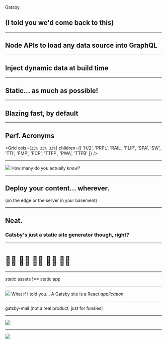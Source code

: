 

<Fit>Gatsby</Fit>

## (I told you we'd come back to this)

---

## Node APIs to load any data source into GraphQL

---

## Inject dynamic data at build time

---

## Static... as much as possible!

---

## Blazing fast, by default

---

## Perf. Acronyms

<Grid cols={`33% 33% 33%`} children={[
  'H/2',
  'PRPL',
  'RAIL',
  'FLIP',
  'SPA',
  'SW',
  'TTI',
  'FMP',
  'FCP',
  'TTFP',
  'PWA',
  'TTFB'
]} />

---

<Image src="https://media.giphy.com/media/l41YtZOb9EUABnuqA/giphy.gif" darken={0.5}>
  <Fit>How many do you actually <em>know</em>?</Fit>
</Image>

---

## Deploy your content... wherever.

(on the edge or the server in your basement)

---

## Neat.

### Gatsby's just a static site generator though, right?

---

# 🙅‍♀️ 🙅‍♀️ 🙅‍♀️ 🙅‍♀️ 🙅‍♀️

---

<Fit>static assets !== static app</Fit>

---

<Image src="https://www.meme-arsenal.com/memes/8d9bcd17d3c2acabf8695d294d06ee2a.jpg" darken={0.5}>
  <Fit>What if I told you...</Fit>
  <Fit background="black">A Gatsby site is a React <em>application</em></Fit>
</Image>

---
<Airmail />
<Fit>gatsby-mail</Fit>
<Fit>(not a real product; just for funsies)</Fit>
<Airmail />

---


<Image src="images/gatsby-mail-landing.png" size="contain"/>

---


<Image src="images/gatsby-mail-app.png" size="contain" />
